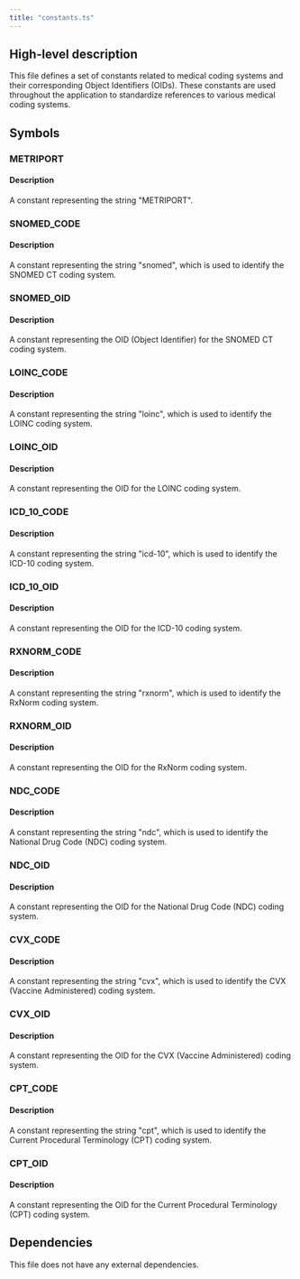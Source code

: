 ```yaml
---
title: "constants.ts"
---
```


## High-level description
This file defines a set of constants related to medical coding systems and their corresponding Object Identifiers (OIDs). These constants are used throughout the application to standardize references to various medical coding systems.

## Symbols

### METRIPORT
#### Description
A constant representing the string "METRIPORT".

### SNOMED_CODE
#### Description
A constant representing the string "snomed", which is used to identify the SNOMED CT coding system.

### SNOMED_OID
#### Description
A constant representing the OID (Object Identifier) for the SNOMED CT coding system.

### LOINC_CODE
#### Description
A constant representing the string "loinc", which is used to identify the LOINC coding system.

### LOINC_OID
#### Description
A constant representing the OID for the LOINC coding system.

### ICD_10_CODE
#### Description
A constant representing the string "icd-10", which is used to identify the ICD-10 coding system.

### ICD_10_OID
#### Description
A constant representing the OID for the ICD-10 coding system.

### RXNORM_CODE
#### Description
A constant representing the string "rxnorm", which is used to identify the RxNorm coding system.

### RXNORM_OID
#### Description
A constant representing the OID for the RxNorm coding system.

### NDC_CODE
#### Description
A constant representing the string "ndc", which is used to identify the National Drug Code (NDC) coding system.

### NDC_OID
#### Description
A constant representing the OID for the National Drug Code (NDC) coding system.

### CVX_CODE
#### Description
A constant representing the string "cvx", which is used to identify the CVX (Vaccine Administered) coding system.

### CVX_OID
#### Description
A constant representing the OID for the CVX (Vaccine Administered) coding system.

### CPT_CODE
#### Description
A constant representing the string "cpt", which is used to identify the Current Procedural Terminology (CPT) coding system.

### CPT_OID
#### Description
A constant representing the OID for the Current Procedural Terminology (CPT) coding system.

## Dependencies
This file does not have any external dependencies.